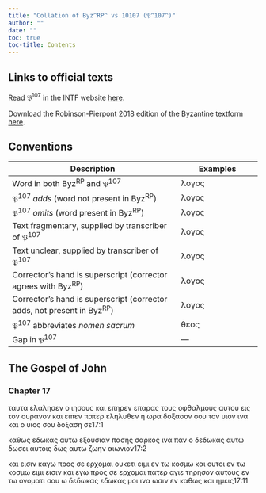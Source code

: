 ```yaml
---
title: "Collation of Byz^RP^ vs 10107 (𝔓^107^)"
author: ""
date: ""
toc: true
toc-title: Contents
---
```


::: {.callout-note appearance="minimal" icon="false" collapse="true"}
# Links to official texts

Read 𝔓^107^ in the INTF website [here](https://ntvmr.uni-muenster.de/manuscript-workspace?docID=10107).

Download the Robinson-Pierpont 2018 edition of the Byzantine textform [here](https://web.archive.org/web/20210413060536/https://byzantinetext.com/wp-content/uploads/2021/03/robinson-pierpont-2018-gnt-edition.pdf).


:::


::: {.callout-note appearance="minimal" icon="false" collapse="true"}
# Conventions

| Description                                                              	| Examples                           	|
|--------------------------------------------------------------------------	|------------------------------------	|
| Word in both Byz^RP^ and 𝔓^107^                                   	| λογος                              	|
| 𝔓^107^ *adds* (word not present in Byz^RP^)                       	| [λογος]{.greek-added}            	|
| 𝔓^107^ *omits* (word present in Byz^RP^)                          	| [λογος]{.greek-omitted}          	|
| Text fragmentary, supplied by transcriber of 𝔓^107^               	| [λογος]{.greek-supplied}         	|
| Text unclear, supplied by transcriber of 𝔓^107^                   	| [λογος]{.unclear}                	|
| Corrector's hand is superscript (corrector agrees with Byz^RP^)          	| [λογος]{.corr}                   	|
| Corrector's hand is superscript (corrector adds, not present in Byz^RP^) 	| [[λογος]{.corr}]{.greek-added} 	|
| 𝔓^107^ abbreviates *nomen sacrum*                                 	| [θεος]{.greek-abbr}            	|
| Gap in 𝔓^107^                                                     	| [―]{.gap}                        	|
:::

## The Gospel of John

### Chapter 17

[ταυτα]{.greek-omitted} [ελαλη]{.greek-supplied}[σεν]{.greek-supplied} [ο]{.greek-omitted} [ιησους]{.greek-abbr} και [επηρεν]{.greek-omitted} [[επ]{.unclear}[αρας]{.greek-supplied}]{.greek-added} [τους]{.greek-supplied} [οφθαλμους]{.greek-supplied} [αυ]{.greek-supplied}[του]{.greek-supplied} [ει]{.greek-supplied}ς τον [ουρανον]{.greek-supplied} [και]{.greek-omitted} [ειπεν]{.greek-supplied} [πατερ]{.greek-abbr} [εληλυ]{.greek-supplied}θεν η [ωρα]{.greek-supplied} [δοξασον]{.greek-supplied} [σου]{.greek-supplied} [τον]{.greek-supplied} [υιον]{.greek-abbr} ινα κ[αι]{.greek-supplied} [ο]{.greek-supplied} [υιος]{.greek-abbr} [σου]{.greek-omitted} [δ]{.greek-supplied}[ο]{.unclear}ξ[αση]{.greek-supplied} [σε]{.greek-supplied}[17:1]{.aside}

[καθω]{.greek-supplied}[ς]{.unclear} εδωκας αυτω [ε]{.unclear}[ξουσιαν]{.greek-supplied} [παση]{.greek-supplied}[ς]{.unclear} σαρκος ινα παν [ο]{.greek-supplied} [δεδω]{.greek-supplied}[κας]{.greek-supplied} [αυ]{.greek-supplied}[τ]{.unclear}ω [δωσει]{.greek-omitted} [αυτοις]{.greek-omitted} [δως]{.greek-added} [[α]{.unclear}[υ]{.greek-supplied}[τ]{.unclear}ω]{.greek-added} ζω[ην]{.greek-supplied} [αιω]{.greek-supplied}[νιον]{.greek-supplied}[17:2]{.aside}

[και]{.greek-omitted} [[εισιν]{.greek-supplied}]{.greek-added} [[καγω]{.greek-supplied}]{.greek-added} [[προς]{.greek-supplied}]{.greek-added} [σε]{.greek-added} [ε[ρχ]{.unclear}[ομαι]{.greek-supplied}]{.greek-added} [ουκετι]{.greek-supplied} [ειμι]{.greek-supplied} [ε]{.greek-supplied}[ν]{.unclear} τω [κοσμω]{.greek-supplied} [και]{.greek-supplied} [ουτοι]{.greek-omitted} [εν]{.greek-supplied} [τ]{.unclear}[ω]{.greek-supplied} [κοσμω]{.greek-supplied} [[ει]{.greek-supplied}[μι]{.unclear}]{.greek-added} [εισιν]{.greek-omitted} [και]{.greek-omitted} [εγω]{.greek-omitted} [προς]{.greek-omitted} [σε]{.greek-omitted} [ερχομαι]{.greek-omitted} [πατερ]{.greek-abbr} [α]{.greek-supplied}[γιε]{.greek-supplied} [τη]{.greek-supplied}ρησον αυτους εν [τω]{.greek-supplied} [ονο]{.greek-supplied}[ματι]{.greek-supplied} [σο]{.greek-supplied}υ ω [δεδωκας]{.greek-omitted} [εδωκας]{.greek-added} μοι [ινα]{.greek-supplied} [ωσιν]{.greek-supplied} [ε]{.unclear}ν κα[θ]{.unclear}ως [και]{.greek-added} [η]{.unclear}[μεις]{.greek-supplied}[17:11]{.aside}

